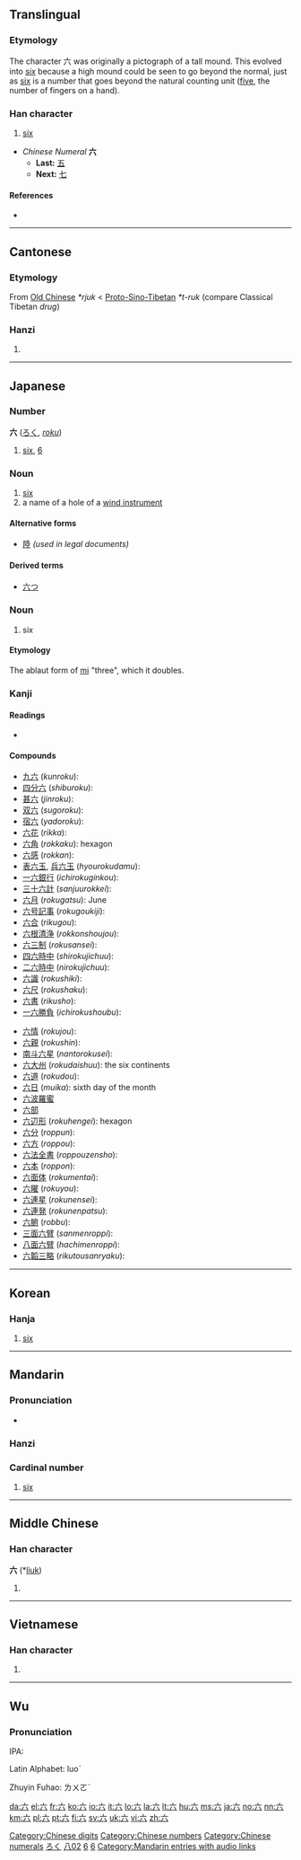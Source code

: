<!--{{also|陸}}--><!-- may be replaced by zh-forms -->
{{also|大}}
==Translingual==
{{stroke order|type=animate}}

===Etymology===
The character 六 was originally a pictograph of a tall mound. This evolved into ''[[six]]'' because a high mound could be seen to go beyond the normal, just as [[six]] is a number that goes beyond the natural counting unit ([[five]], the number of fingers on a hand).

===Han character===
{{Han char|rn=12|rad=八|as=02|sn=4|four=0080<sub>0</sub>|canj=卜金 (YC)}}

# [[six]]

* ''Chinese Numeral'' '''六'''
** '''Last:''' [[五]]
** '''Next:''' [[七]]


====References====
* {{Han ref|kx=0127.010|dkj=|dj=|hdz=10241.090|uh=516D|ud=20845|bh=|bd=}}

[[Category:Chinese digits]]
[[Category:Chinese numbers]]
[[Category:Chinese numerals]]

----

==Cantonese==

===Etymology===
From [[Old Chinese]] ''*rjuk'' < [[Proto-Sino-Tibetan]] ''*t-ruk'' (compare Classical Tibetan ''drug'')

===Hanzi===
{{yue-hanzi|jyut=|y=[[luk6]]}}

# {{defn|Cantonese|sort=八02}}

----

==Japanese==

===Number===
'''六''' ([[ろく]], ''[[roku]]'')

# [[six]], [[6]]

===Noun===
{{ja-noun|k|hira=ろく|rom=roku}}

# [[six]]
# a name of a hole of a [[wind instrument]]

====Alternative forms====
* [[陸]] ''(used in legal documents)''

====Derived terms====
* [[六つ]]

===Noun===
{{ja-noun|k|hira=む|rom=mu}}

# six

====Etymology====

The ablaut form of [[三|mi]] "three", which it doubles.

===Kanji===
{{ja-kanji|grade=|rs=八02}}

====Readings====
* {{ja-readings|on=[[ろく]] (''roku'') [[りく]] (''riku'')|kun=[[む]] (''mu''), [[むつ]] ([[六つ]], ''mutsu''), [[むっつ]] ([[六つ]], ''muttsu''), [[むい]] (''mui'')|nanori=[[く]] (''ku''), [[むつ]] (''mutsu''), [[ろっ]] (''rot''), [[ろつ]] (''rotsu'')}}

====Compounds====
{{top2}}
* [[九六]] (''kunroku''):
* [[四分六]] (''shiburoku''):
* [[甚六]] (''jinroku''):
* [[双六]] (''sugoroku''):
* [[宿六]] (''yadoroku''):
* [[六花]] (''rikka''):
* [[六角]] (''rokkaku''): hexagon
* [[六感]] (''rokkan''):
* [[表六玉]], [[兵六玉]] (''hyourokudamu''):
* [[一六銀行]] (''ichirokuginkou''):
* [[三十六計]] (''sanjuurokkei''):
* [[六月]] (''rokugatsu''): June
* [[六号記事]] (''rokugoukiji''):
* [[六合]] (''rikugou''):
* [[六根清浄]] (''rokkonshoujou''):
* [[六三制]] (''rokusansei''):
* [[四六時中]] (''shirokujichuu''):
* [[二六時中]] (''nirokujichuu''):
* [[六識]] (''rokushiki''):
* [[六尺]] (''rokushaku''):
* [[六書]] (''rikusho''):
* [[一六勝負]] (''ichirokushoubu''):
{{mid2}}
* [[六情]] (''rokujou''):
* [[六親]] (''rokushin''):
* [[南斗六星]] (''nantorokusei''):
* [[六大州]] (''rokudaishuu''): the six continents
* [[六道]] (''rokudou''):
* [[六日]] (''muika''): sixth day of the month
* [[六波羅蜜]]
* [[六部]]
* [[六辺形]] (''rokuhengei''): hexagon
* [[六分]] (''roppun''):
* [[六方]] (''roppou''):
* [[六法全書]] (''roppouzensho''):
* [[六本]] (''roppon''):
* [[六面体]] (''rokumentai''):
* [[六曜]] (''rokuyou''):
* [[六連星]] (''rokunensei''):
* [[六連発]] (''rokunenpatsu''):
* [[六腑]] (''robbu''):
* [[三面六臂]] (''sanmenroppi''):
* [[八面六臂]] (''hachimenroppi''):
* [[六韜三略]]  (''rikutousanryaku''):
{{bottom}}

[[Category:1000 Japanese basic words|ろく]]
[[Category:Grade 1 kanji|八02]]
[[Category:Japanese numbers|6]]

----

==Korean==

===Hanja===
{{ko-hanja|hangeul=[[륙]]([[육]])|rv=ryuk(yuk)|mr=ryuk(yuk)|y=lyuk(<sup>l</sup>yuk)|eumhun=여섯|ehrv=yeoseot|ehmr=yŏsŏt|ehy=yeses}}

# [[six]]

[[Category:Korean numbers|6]]

----

==Mandarin==

===Pronunciation===
* {{audio|zh-liù.ogg|audio}}

===Hanzi===
{{cmn-hanzi|pin=[[liù]] ([[liu4]])|wg=[[liu4|liu<sup>4</sup>]]}}

===Cardinal number===
{{cmn-car-num|ts|pin=liù|pint=liu4|rs=八02}}

# [[six]]

[[Category:Mandarin entries with audio links]]

----

==Middle Chinese==

===Han character===
'''六''' (*[[liuk]])<!--asterisk indicates that this is a reconstructed pronunciation-->

# {{defn|Middle Chinese|sort=八02}}

----

==Vietnamese==

===Han character===
{{vi-hantu|[[lục]], [[lúc]], [[lúc]], [[lụt]]|rs=八02}}

# {{defn|Vietnamese|sort=八02}}

----

==Wu==
{{zh-attention}}
===Pronunciation===
IPA:

Latin Alphabet: luoˋ

Zhuyin Fuhao: ㄌㄨㄛˋ

[[da:六]]
[[el:六]]
[[fr:六]]
[[ko:六]]
[[io:六]]
[[it:六]]
[[lo:六]]
[[la:六]]
[[lt:六]]
[[hu:六]]
[[ms:六]]
[[ja:六]]
[[no:六]]
[[nn:六]]
[[km:六]]
[[pl:六]]
[[pt:六]]
[[fi:六]]
[[sv:六]]
[[uk:六]]
[[vi:六]]
[[zh:六]]